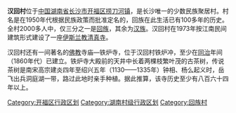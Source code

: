 <mapframe latitude="28.3185" longitude="113.0364" zoom="14" width="280" height="300" align="right" />
'''汉回村'''位于[[中国|中国]][[湖南省|湖南省]][[长沙市|长沙市]][[开福区|开福区]][[捞刀河镇|捞刀河镇]]，是长沙唯一的少数民族聚居村。村名是在1950年代根据民族政策而批准定名的，回族在此生活已有100多年的历史。全村2000多人中，仅三分之一是[[回族|回族]]，其余为[[汉族|汉族]]。汉回村在1973年按江南民间建筑形式建设了一座[[伊斯兰教|伊斯兰教]][[清真寺|清真寺]]。

汉回村还有一间著名的[[佛教|佛教]]寺庙—铁炉寺，位于汉回村铁炉冲，至少在[[同治|同治]]年间（1860年代）已建立。铁炉寺大殿前的天井中长着两棵枝繁叶茂的古茶树，传说茶树是南宋高宗建炎四年至绍兴五年（1130——1335年）钟相、杨么起义时，岳飞出兵洞庭湖一带，路过此地时亲手种植。据此推算，该寺历史至少有八百六十四年以上。

[[Category:开福区行政区划|Category:开福区行政区划]]
[[Category:湖南村级行政区划|Category:湖南村级行政区划]]
[[Category:回族村|Category:回族村]]